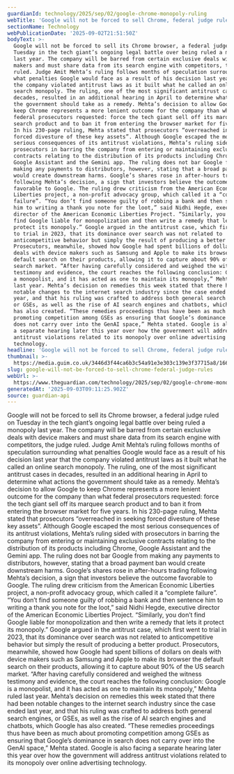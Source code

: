 ```yaml
---
guardianId: technology/2025/sep/02/google-chrome-monopoly-ruling
webTitle: 'Google will not be forced to sell Chrome, federal judge rules'
sectionName: Technology
webPublicationDate: '2025-09-02T21:51:50Z'
bodyText: >-
  Google will not be forced to sell its Chrome browser, a federal judge ruled on
  Tuesday in the tech giant’s ongoing legal battle over being ruled a monopoly
  last year. The company will be barred from certain exclusive deals with device
  makers and must share data from its search engine with competitors, the judge
  ruled. Judge Amit Mehta’s ruling follows months of speculation surrounding
  what penalties Google would face as a result of his decision last year that
  the company violated antitrust laws as it built what he called an online
  search monopoly. The ruling, one of the most significant antitrust cases in
  decades, resulted in an additional hearing in April to determine what actions
  the government should take as a remedy. Mehta’s decision to allow Google to
  keep Chrome represents a more lenient outcome for the company than what
  federal prosecutors requested: force the tech giant sell off its marquee
  search product and to ban it from entering the browser market for five years.
  In his 230-page ruling, Mehta stated that prosecutors “overreached in seeking
  forced divesture of these key assets”. Although Google escaped the most
  serious consequences of its antitrust violations, Mehta’s ruling sided with
  prosecutors in barring the company from entering or maintaining exclusive
  contracts relating to the distribution of its products including Chrome,
  Google Assistant and the Gemini app. The ruling does not bar Google from
  making any payments to distributors, however, stating that a broad payment ban
  would create downstream harms. Google’s shares rose in after-hours trading
  following Mehta’s decision, a sign that investors believe the outcome
  favorable to Google. The ruling drew criticism from the American Economic
  Liberties project, a non-profit advocacy group, which called it a “complete
  failure”. “You don’t find someone guilty of robbing a bank and then sentence
  him to writing a thank you note for the loot,” said Nidhi Hegde, executive
  director of the American Economic Liberties Project. “Similarly, you don’t
  find Google liable for monopolization and then write a remedy that lets it
  protect its monopoly.” Google argued in the antitrust case, which first went
  to trial in 2023, that its dominance over search was not related to
  anticompetitive behavior but simply the result of producing a better product.
  Prosecutors, meanwhile, showed how Google had spent billions of dollars on
  deals with device makers such as Samsung and Apple to make its browser the
  default search on their products, allowing it to capture about 90% of the US
  search market. “After having carefully considered and weighed the witness
  testimony and evidence, the court reaches the following conclusion: Google is
  a monopolist, and it has acted as one to maintain its monopoly,” Mehta ruled
  last year. Mehta’s decision on remedies this week stated that there had been
  notable changes to the internet search industry since the case ended last
  year, and that his ruling was crafted to address both general search engines,
  or GSEs, as well as the rise of AI search engines and chatbots, which Google
  has also created. “These remedies proceedings thus have been as much about
  promoting competition among GSEs as ensuring that Google’s dominance in search
  does not carry over into the GenAI space,” Mehta stated. Google is also facing
  a separate hearing later this year over how the government will address
  antitrust violations related to its monopoly over online advertising
  technology.
headline: 'Google will not be forced to sell Chrome, federal judge rules'
thumbnail: >-
  https://media.guim.co.uk/3446d3f44ca6b3c54a91e3e303c139e3f37715a8/166_0_2941_2353/500.jpg
slug: google-will-not-be-forced-to-sell-chrome-federal-judge-rules
webUrl: >-
  https://www.theguardian.com/technology/2025/sep/02/google-chrome-monopoly-ruling
generatedAt: '2025-09-03T09:11:25.902Z'
source: guardian-api
---
```

Google will not be forced to sell its Chrome browser, a federal judge ruled on Tuesday in the tech giant’s ongoing legal battle over being ruled a monopoly last year. The company will be barred from certain exclusive deals with device makers and must share data from its search engine with competitors, the judge ruled. Judge Amit Mehta’s ruling follows months of speculation surrounding what penalties Google would face as a result of his decision last year that the company violated antitrust laws as it built what he called an online search monopoly. The ruling, one of the most significant antitrust cases in decades, resulted in an additional hearing in April to determine what actions the government should take as a remedy. Mehta’s decision to allow Google to keep Chrome represents a more lenient outcome for the company than what federal prosecutors requested: force the tech giant sell off its marquee search product and to ban it from entering the browser market for five years. In his 230-page ruling, Mehta stated that prosecutors “overreached in seeking forced divesture of these key assets”. Although Google escaped the most serious consequences of its antitrust violations, Mehta’s ruling sided with prosecutors in barring the company from entering or maintaining exclusive contracts relating to the distribution of its products including Chrome, Google Assistant and the Gemini app. The ruling does not bar Google from making any payments to distributors, however, stating that a broad payment ban would create downstream harms. Google’s shares rose in after-hours trading following Mehta’s decision, a sign that investors believe the outcome favorable to Google. The ruling drew criticism from the American Economic Liberties project, a non-profit advocacy group, which called it a “complete failure”. “You don’t find someone guilty of robbing a bank and then sentence him to writing a thank you note for the loot,” said Nidhi Hegde, executive director of the American Economic Liberties Project. “Similarly, you don’t find Google liable for monopolization and then write a remedy that lets it protect its monopoly.” Google argued in the antitrust case, which first went to trial in 2023, that its dominance over search was not related to anticompetitive behavior but simply the result of producing a better product. Prosecutors, meanwhile, showed how Google had spent billions of dollars on deals with device makers such as Samsung and Apple to make its browser the default search on their products, allowing it to capture about 90% of the US search market. “After having carefully considered and weighed the witness testimony and evidence, the court reaches the following conclusion: Google is a monopolist, and it has acted as one to maintain its monopoly,” Mehta ruled last year. Mehta’s decision on remedies this week stated that there had been notable changes to the internet search industry since the case ended last year, and that his ruling was crafted to address both general search engines, or GSEs, as well as the rise of AI search engines and chatbots, which Google has also created. “These remedies proceedings thus have been as much about promoting competition among GSEs as ensuring that Google’s dominance in search does not carry over into the GenAI space,” Mehta stated. Google is also facing a separate hearing later this year over how the government will address antitrust violations related to its monopoly over online advertising technology.
